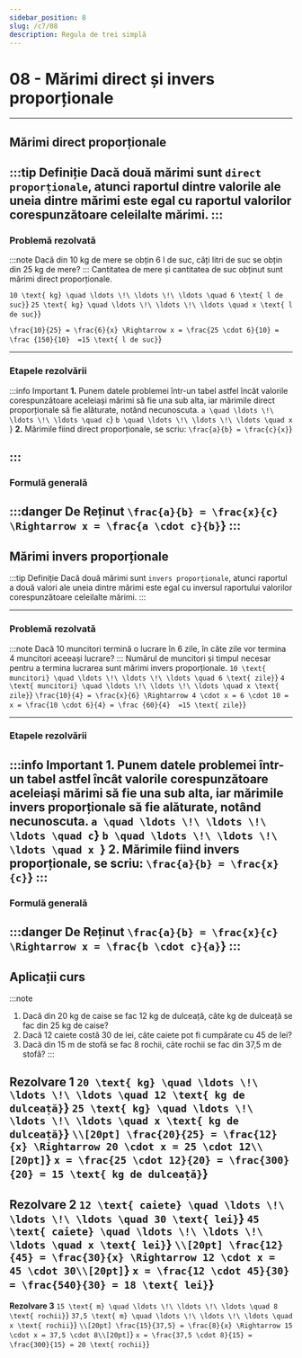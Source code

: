 ```yaml
---
sidebar_position: 8
slug: /c7/08
description: Regula de trei simplă
---
```


# 08 - Mărimi direct și invers proporționale
---

## Mărimi direct proporționale
:::tip Definiție
Dacă două mărimi sunt `direct proporționale`, atunci raportul dintre valorile ale uneia dintre mărimi este egal cu raportul valorilor corespunzătoare celeilalte mărimi.
:::
---

### Problemă rezolvată
:::note
Dacă din 10 kg de mere se obțin 6 l de suc, câți litri de suc se obțin din 25 kg de mere?
:::
Cantitatea de mere și cantitatea de suc obținut sunt mărimi direct proporționale.

<Math display={true}>{String.raw`10 \text{ kg} \quad \ldots \!\ \ldots \!\ \ldots \quad 6 \text{ l de suc}`}</Math>
<Math display={true}>{String.raw`25 \text{ kg} \quad \ldots \!\ \ldots \!\ \ldots \quad x \text{ l de suc}`}</Math>

<Math display={true}>{String.raw`\frac{10}{25} = \frac{6}{x} \Rightarrow x = \frac{25 \cdot 6}{10} = \frac {150}{10}  =15 \text{ l de suc}`}</Math>

---

### Etapele rezolvării
:::info Important
**1.** Punem datele problemei într-un tabel astfel încât valorile corespunzătoare aceleiași mărimi să fie una sub alta, iar mărimile direct proporționale să fie alăturate, notând necunoscuta.
<Math display={true}>{String.raw`a \quad \ldots \!\ \ldots \!\ \ldots \quad c`}</Math>
<Math display={true}>{String.raw`b \quad \ldots \!\ \ldots \!\ \ldots \quad x `}</Math>
**2.** Mărimile fiind direct proporționale, se scriu:
<Math display={true}>{String.raw`\frac{a}{b} = \frac{c}{x}`}</Math>

:::
---
### Formulă generală
:::danger De Reținut
<Math display={true}>{String.raw`\frac{a}{b} = \frac{x}{c} \Rightarrow x = \frac{a \cdot c}{b}`}</Math>
:::
---

## Mărimi invers proporționale
:::tip Definiție
Dacă două mărimi sunt `invers proporționale`, atunci raportul a două valori ale uneia dintre mărimi este egal cu inversul raportului valorilor corespunzătoare celeilalte mărimi.
:::

---

### Problemă rezolvată
:::note
Dacă 10 muncitori termină o lucrare în 6 zile, în câte zile vor termina 4 muncitori aceeași lucrare?
:::
Numărul de muncitori și timpul necesar pentru a termina lucrarea sunt mărimi invers proporționale.
<Math display={true}>{String.raw`10 \text{ muncitori} \quad \ldots \!\ \ldots \!\ \ldots \quad 6 \text{ zile}`}</Math>
<Math display={true}>{String.raw`4 \text{ muncitori} \quad \ldots \!\ \ldots \!\ \ldots \quad x \text{ zile}`}</Math>
<Math display={true}>{String.raw`\frac{10}{4} = \frac{x}{6} \Rightarrow 4 \cdot x = 6 \cdot 10 = x = \frac{10 \cdot 6}{4} = \frac {60}{4}  =15 \text{ zile}`}</Math>

---

### Etapele rezolvării
:::info Important
**1.** Punem datele problemei într-un tabel astfel încât valorile corespunzătoare aceleiași mărimi să fie una sub alta, iar mărimile invers proporționale să fie alăturate, notând necunoscuta.
<Math display={true}>{String.raw`a \quad \ldots \!\ \ldots \!\ \ldots \quad c`}</Math>
<Math display={true}>{String.raw`b \quad \ldots \!\ \ldots \!\ \ldots \quad x `}</Math>
**2.** Mărimile fiind invers proporționale, se scriu:
<Math display={true}>{String.raw`\frac{a}{b} = \frac{x}{c}`}</Math>
:::
---
### Formulă generală
:::danger De Reținut
<Math display={true}>{String.raw`\frac{a}{b} = \frac{x}{c} \Rightarrow x = \frac{b \cdot c}{a}`}</Math>
:::
---
## Aplicații curs
:::note
1. Dacă din 20 kg de caise se fac 12 kg de dulceață, câte kg de dulceață se fac din 25 kg de caise?
2. Dacă 12 caiete costă 30 de lei, câte caiete pot fi cumpărate cu 45 de lei?
3. Dacă din 15 m de stofă se fac 8 rochii, câte rochii se fac din 37,5 m de stofă?
:::

**Rezolvare 1**
<Math display={true}>{String.raw`20 \text{ kg} \quad \ldots \!\ \ldots \!\ \ldots \quad 12 \text{ kg de dulceață}`}</Math>
<Math display={true}>{String.raw`25 \text{ kg} \quad \ldots \!\ \ldots \!\ \ldots \quad x \text{ kg de dulceață}`}</Math>
<Math display={true}>{String.raw`\\[20pt] \frac{20}{25} = \frac{12}{x} \Rightarrow 20 \cdot x = 25 \cdot 12\\[20pt]`}</Math>
<Math display={true}>{String.raw`x = \frac{25 \cdot 12}{20} = \frac{300}{20} = 15 \text{ kg de dulceață}`}</Math>
---
**Rezolvare 2**
<Math display={true}>{String.raw`12 \text{ caiete} \quad \ldots \!\ \ldots \!\ \ldots \quad 30 \text{ lei}`}</Math>
<Math display={true}>{String.raw`45 \text{ caiete} \quad \ldots \!\ \ldots \!\ \ldots \quad x \text{ lei}`}</Math>
<Math display={true}>{String.raw`\\[20pt] \frac{12}{45} = \frac{30}{x} \Rightarrow 12 \cdot x = 45 \cdot 30\\[20pt]`}</Math>
<Math display={true}>{String.raw`x = \frac{12 \cdot 45}{30} = \frac{540}{30} = 18 \text{ lei}`}</Math>
---
**Rezolvare 3**
<Math display={true}>{String.raw`15 \text{ m} \quad \ldots \!\ \ldots \!\ \ldots \quad 8 \text{ rochii}`}</Math>
<Math display={true}>{String.raw`37,5 \text{ m} \quad \ldots \!\ \ldots \!\ \ldots \quad x \text{ rochii}`}</Math>
<Math display={true}>{String.raw`\\[20pt] \frac{15}{37,5} = \frac{8}{x} \Rightarrow 15 \cdot x = 37,5 \cdot 8\\[20pt]`}</Math>
<Math display={true}>{String.raw`x = \frac{37,5 \cdot 8}{15} = \frac{300}{15} = 20 \text{ rochii}`}</Math>
